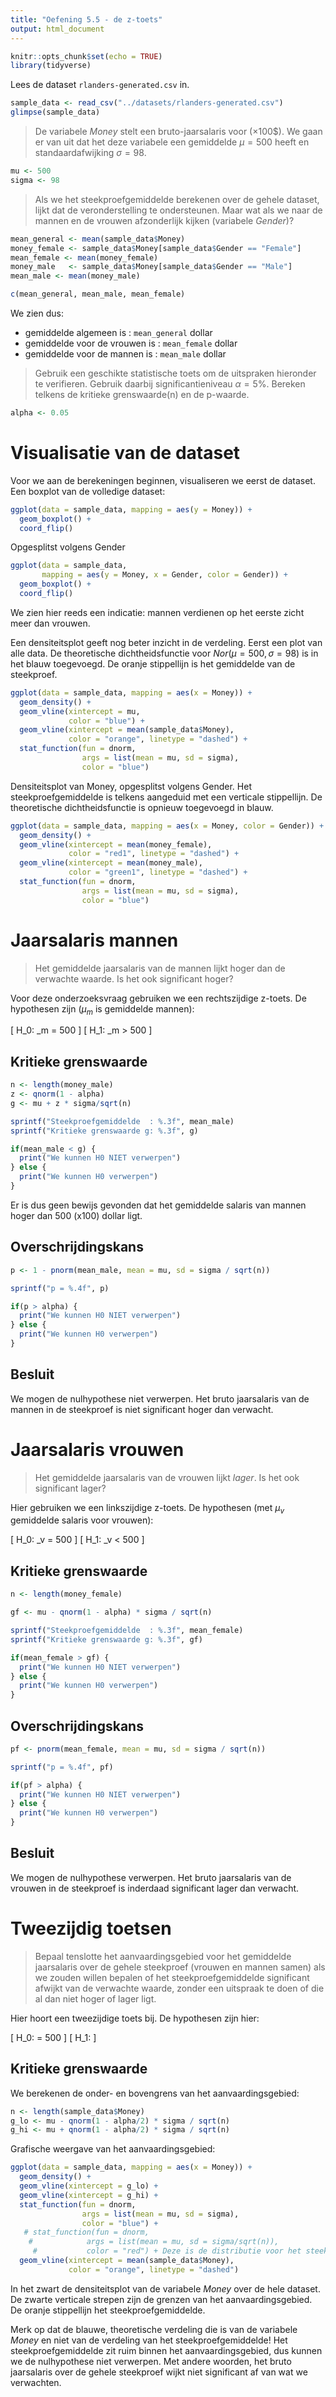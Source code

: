 ```yaml
---
title: "Oefening 5.5 - de z-toets"
output: html_document
---
```


```r
knitr::opts_chunk$set(echo = TRUE)
library(tidyverse)
```
Lees de dataset `rlanders-generated.csv` in.

```r
sample_data <- read_csv("../datasets/rlanders-generated.csv")
glimpse(sample_data)
```

> De variabele *Money* stelt een bruto-jaarsalaris voor ($\times 100\$$). We gaan er van uit dat het deze variabele een gemiddelde $\mu = 500$ heeft en standaardafwijking $\sigma = 98$. 

```r
mu <- 500
sigma <- 98
```

> Als we het steekproefgemiddelde berekenen over de gehele dataset, lijkt dat de veronderstelling te ondersteunen. Maar wat als we naar de mannen en de vrouwen afzonderlijk kijken (variabele *Gender*)?

```r
mean_general <- mean(sample_data$Money)
money_female <- sample_data$Money[sample_data$Gender == "Female"]
mean_female <- mean(money_female)
money_male   <- sample_data$Money[sample_data$Gender == "Male"]
mean_male <- mean(money_male)

c(mean_general, mean_male, mean_female)
```

We zien dus:

- gemiddelde algemeen is : `mean_general` dollar
- gemiddelde voor de vrouwen is : `mean_female` dollar
- gemiddelde voor de mannen is : `mean_male` dollar

> Gebruik een geschikte statistische toets om de uitspraken hieronder te verifieren. Gebruik daarbij significantieniveau $\alpha = 5\%$. Bereken telkens de kritieke grenswaarde(n) en de p-waarde.

```r
alpha <- 0.05
```

# Visualisatie van de dataset

Voor we aan de berekeningen beginnen, visualiseren we eerst de dataset.
Een boxplot van de volledige dataset:

```r
ggplot(data = sample_data, mapping = aes(y = Money)) +
  geom_boxplot() +
  coord_flip()
```

Opgesplitst volgens Gender

```r
ggplot(data = sample_data,
       mapping = aes(y = Money, x = Gender, color = Gender)) +
  geom_boxplot() +
  coord_flip()
```

We zien hier reeds een indicatie: mannen verdienen op het eerste zicht meer dan vrouwen. 

Een densiteitsplot geeft nog beter inzicht in de verdeling. Eerst een plot van alle data. De theoretische dichtheidsfunctie voor *Nor*$(\mu = 500, \sigma = 98)$ is in het blauw toegevoegd. De oranje stippellijn is het gemiddelde van de steekproef.

```r
ggplot(data = sample_data, mapping = aes(x = Money)) +
  geom_density() +
  geom_vline(xintercept = mu,
             color = "blue") +
  geom_vline(xintercept = mean(sample_data$Money),
             color = "orange", linetype = "dashed") +
  stat_function(fun = dnorm,
                args = list(mean = mu, sd = sigma),
                color = "blue")
```

Densiteitsplot van Money, opgesplitst volgens Gender. Het steekproefgemiddelde is telkens aangeduid met een verticale stippellijn. De theoretische dichtheidsfunctie is opnieuw toegevoegd in blauw.

```r
ggplot(data = sample_data, mapping = aes(x = Money, color = Gender)) +
  geom_density() +
  geom_vline(xintercept = mean(money_female),
             color = "red1", linetype = "dashed") +
  geom_vline(xintercept = mean(money_male),
             color = "green1", linetype = "dashed") +
  stat_function(fun = dnorm,
                args = list(mean = mu, sd = sigma),
                color = "blue")
```

# Jaarsalaris mannen

> Het gemiddelde jaarsalaris van de mannen lijkt hoger dan de verwachte waarde. Is het ook significant hoger?

Voor deze onderzoeksvraag gebruiken we een rechtszijdige z-toets. De hypothesen zijn ($\mu_m$ is gemiddelde mannen):

\[ H_0: \mu_m = 500 \]
\[ H_1: \mu_m > 500 \]

## Kritieke grenswaarde

```r
n <- length(money_male)
z <- qnorm(1 - alpha)
g <- mu + z * sigma/sqrt(n)

sprintf("Steekproefgemiddelde  : %.3f", mean_male)
sprintf("Kritieke grenswaarde g: %.3f", g)

if(mean_male < g) {
  print("We kunnen H0 NIET verwerpen")
} else {
  print("We kunnen H0 verwerpen")
}
```
Er is dus geen bewijs gevonden dat het gemiddelde salaris van mannen hoger dan 500 (x100) dollar ligt. 

## Overschrijdingskans

```r
p <- 1 - pnorm(mean_male, mean = mu, sd = sigma / sqrt(n))

sprintf("p = %.4f", p)

if(p > alpha) {
  print("We kunnen H0 NIET verwerpen")
} else {
  print("We kunnen H0 verwerpen")
}
```

## Besluit

We mogen de nulhypothese niet verwerpen. Het bruto jaarsalaris van de mannen in de steekproef is niet significant hoger dan verwacht.

# Jaarsalaris vrouwen

> Het gemiddelde jaarsalaris van de vrouwen lijkt *lager*. Is het ook significant lager?

Hier gebruiken we een linkszijdige z-toets. De hypothesen (met $\mu_v$ gemiddelde salaris voor vrouwen):

\[ H_0: \mu_v = 500 \]
\[ H_1: \mu_v < 500 \]

## Kritieke grenswaarde

```r
n <- length(money_female)

gf <- mu - qnorm(1 - alpha) * sigma / sqrt(n)

sprintf("Steekproefgemiddelde  : %.3f", mean_female)
sprintf("Kritieke grenswaarde g: %.3f", gf)

if(mean_female > gf) {
  print("We kunnen H0 NIET verwerpen")
} else {
  print("We kunnen H0 verwerpen")
}
```

## Overschrijdingskans

```r
pf <- pnorm(mean_female, mean = mu, sd = sigma / sqrt(n))

sprintf("p = %.4f", pf)

if(pf > alpha) {
  print("We kunnen H0 NIET verwerpen")
} else {
  print("We kunnen H0 verwerpen")
}
```

## Besluit

We mogen de nulhypothese verwerpen. Het bruto jaarsalaris van de vrouwen in de steekproef is inderdaad significant lager dan verwacht.

# Tweezijdig toetsen

> Bepaal tenslotte het aanvaardingsgebied voor het gemiddelde jaarsalaris over de gehele steekproef (vrouwen en mannen samen) als we zouden willen bepalen of het steekproefgemiddelde significant afwijkt van de verwachte waarde, zonder een uitspraak te doen of die al dan niet hoger of lager ligt.

Hier hoort een tweezijdige toets bij. De hypothesen zijn hier:

\[ H_0: \mu = 500 \]
\[ H_1: \mu \ne 500 \]

## Kritieke grenswaarde

We berekenen de onder- en bovengrens van het aanvaardingsgebied:

```r
n <- length(sample_data$Money)
g_lo <- mu - qnorm(1 - alpha/2) * sigma / sqrt(n)
g_hi <- mu + qnorm(1 - alpha/2) * sigma / sqrt(n)
```

Grafische weergave van het aanvaardingsgebied:

```r
ggplot(data = sample_data, mapping = aes(x = Money)) +
  geom_density() +
  geom_vline(xintercept = g_lo) +
  geom_vline(xintercept = g_hi) +
  stat_function(fun = dnorm,
                args = list(mean = mu, sd = sigma),
                color = "blue") +
   # stat_function(fun = dnorm,
    #            args = list(mean = mu, sd = sigma/sqrt(n)),
     #           color = "red") + Deze is de distributie voor het steekproefgemiddelde maar samen in de tekening is dit niet mooi
  geom_vline(xintercept = mean(sample_data$Money),
             color = "orange", linetype = "dashed")
```

In het zwart de densiteitsplot van de variabele *Money* over de hele dataset. De zwarte verticale strepen zijn de grenzen van het aanvaardingsgebied. De oranje stippellijn het steekproefgemiddelde.

Merk op dat de blauwe, theoretische verdeling die is van de variabele *Money* en niet van de verdeling van het steekproefgemiddelde! Het steekproefgemiddelde zit ruim binnen het aanvaardingsgebied, dus kunnen we de nulhypothese niet verwerpen. Met andere woorden, het bruto jaarsalaris over de gehele steekproef wijkt niet significant af van wat we verwachten.
